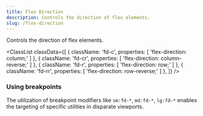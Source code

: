 ```yaml
---
title: Flex Direction
description: Controls the direction of flex elements.
slug: /flex-direction
---
```



Controls the direction of flex elements.

<ClassList
  classData={[
    {
      className: 'fd-c',
      properties: [
        'flex-direction: column;'
      ]
    },
    {
      className: 'fd-cr',
      properties: [
        'flex-direction: column-reverse;'
      ]
    },
    {
      className: 'fd-r',
      properties: [
        'flex-direction: row;'
      ]
    },
    {
      className: 'fd-rr',
      properties: [
        'flex-direction: row-reverse;'
      ]
    },
  ]}
/>

### Using breakpoints

The utilization of breakpoint modifiers like `sm:fd-*`, `md:fd-*`, `lg:fd-*` enables the targeting of specific utilities in disparate viewports.